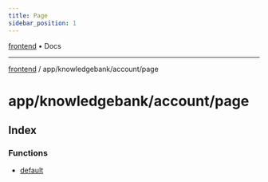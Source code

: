 ```yaml
---
title: Page
sidebar_position: 1
---
```


[frontend](./page/../../../..) • Docs

***

[frontend](./page/../../../..) / app/knowledgebank/account/page

# app/knowledgebank/account/page

## Index

### Functions

- [default](./page/functions/default)

